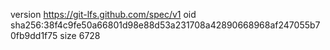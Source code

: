 version https://git-lfs.github.com/spec/v1
oid sha256:38f4c9fe50a66801d98e88d53a231708a42890668968af247055b70fb9dd1f75
size 6728
